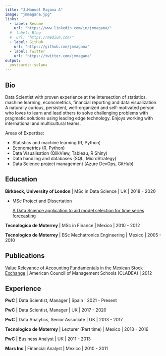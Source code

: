 ```yaml
---
title: "J.Manuel Magana A"
image: "jmmagana.jpg"
links:
  - label: Resume
    url: "https://www.linkedin.com/in/jmmagana/"
  #- label: Blog
  #  url: "https://medium.com/"
  - label: GitHub
    url: "https://github.com/jmmagana"
  - label: Twitter
    url: "https://twitter.com/jmmagana"
output:
  postcards::solana
---
```

 
## Bio

Data Scientist with proven experience at the intersection of statistics, machine learning, econometrics, financial reporting and data visualization. A naturally curious, persistent, well-organized and self-motivated person who loves to learn and lead others to solve challenging problems with pragmatic solutions using leading edge technology. Enjoys working with international and multicultural teams.

Areas of Expertise:

* Statistics and machine learning (R, Python)
* Econometrics (R, Python)
* Data Visualisation (QlikView, Tableau, R Shiny)
* Data handling and databases (SQL, MicroStrategy)
* Data Science project management (Azure DevOps, GitHub)

## Education

**Birkbeck, University of London** | MSc in Data Science | UK | 2018 - 2020
  
  + MSc Project and Dissertation
    
    [A Data Science application to aid model selection for time series forecasting](https://drive.google.com/file/d/1JI7OzmSK27YzyHs-5a4dfbr34M_Gw2O3/view?usp=sharing)

**Tecnologico de Moterrey** | MSc in Finance | Mexico | 2010 - 2012

**Tecnologico de Moterrey** | BSc Mechatronics Engineering | Mexico | 2005 - 2010

## Publications

[Value Relevance of Accounting Fundamentals in the Mexican Stock Exchange](https://www.academia.edu/14449992/VALUE_RELEVANCE_OF_ACCOUNTING_FUNDAMENTALS_IN_THE_MEXICAN_STOCK_EXCHANGE) | American Council of Management Schools (CLADEA) | 2012

## Experience

**PwC** | Data Scientist, Manager | Spain | 2021 - Present
  
**PwC** | Data Scientist, Manager | UK | 2017 - 2020

**PwC** | Data Analytics, Senior Associate | UK | 2013 - 2017

**Tecnologico de Moterrey** | Lecturer (Part time) | Mexico | 2013 - 2016

**PwC** | Business Analyst | UK | 2011 - 2013

**Mars Inc** | Financial Analyst | Mexico | 2010 - 2011
